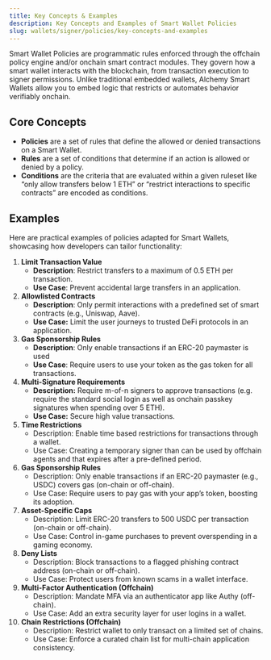 ```yaml
---
title: Key Concepts & Examples
description: Key Concepts and Examples of Smart Wallet Policies
slug: wallets/signer/policies/key-concepts-and-examples
---
```





Smart Wallet Policies are programmatic rules enforced through the offchain policy engine and/or onchain smart contract modules. They govern how a smart wallet interacts with the blockchain, from transaction execution to signer permissions. Unlike traditional embedded wallets, Alchemy Smart Wallets allow you to embed logic that restricts or automates behavior verifiably onchain.

## **Core Concepts**

- **Policies** are a set of rules that define the allowed or denied transactions on a Smart Wallet.
- **Rules** are a set of conditions that determine if an action is allowed or denied by a policy.
- **Conditions** are the criteria that are evaluated within a given ruleset like “only allow transfers below 1 ETH” or “restrict interactions to specific contracts” are encoded as conditions.

## **Examples**

Here are practical examples of policies adapted for Smart Wallets, showcasing how developers can tailor functionality:

1. **Limit Transaction Value**
   - **Description**: Restrict transfers to a maximum of 0.5 ETH per transaction.
   - **Use Case**: Prevent accidental large transfers in an application.
2. **Allowlisted Contracts**
   - **Description**: Only permit interactions with a predefined set of smart contracts (e.g., Uniswap, Aave).
   - **Use Case:** Limit the user journeys to trusted DeFi protocols in an application.
3. **Gas Sponsorship Rules**
   - **Description**: Only enable transactions if an ERC-20 paymaster is used
   - **Use Case**: Require users to use your token as the gas token for all transactions.
4. **Multi-Signature Requirements**
   - **Description:** Require m-of-n signers to approve transactions (e.g. require the standard social login as well as onchain passkey signatures when spending over 5 ETH).
   - **Use Case:** Secure high value transactions.
5. **Time Restrictions**
   - Description: Enable time based restrictions for transactions through a wallet.
   - Use Case: Creating a temporary signer than can be used by offchain agents and that expires after a pre-defined period.
6. **Gas Sponsorship Rules**
   - Description: Only enable transactions if an ERC-20 paymaster (e.g., USDC) covers gas (on-chain or off-chain).
   - Use Case: Require users to pay gas with your app’s token, boosting its adoption.
7. **Asset-Specific Caps**
   - Description: Limit ERC-20 transfers to 500 USDC per transaction (on-chain or off-chain).
   - Use Case: Control in-game purchases to prevent overspending in a gaming economy.
8. **Deny Lists**
   - Description: Block transactions to a flagged phishing contract address (on-chain or off-chain).
   - Use Case: Protect users from known scams in a wallet interface.
9. **Multi-Factor Authentication (Offchain)**
   - Description: Mandate MFA via an authenticator app like Authy (off-chain).
   - Use Case: Add an extra security layer for user logins in a wallet.
10. **Chain Restrictions (Offchain)**
    - Description: Restrict wallet to only transact on a limited set of chains.
    - Use Case: Enforce a curated chain list for multi-chain application consistency.
